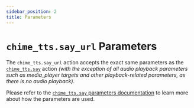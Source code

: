 ```yaml
---
sidebar_position: 2
title: Parameters
---
```



# `chime_tts.say_url` Parameters

The `chime_tts.say_url` action accepts the exact same parameters as the [`chime_tts.say`](/chime_tts/docs/documentation/actions/say-action) action _(with the exception of all audio playback parameters such as media_player targets and other playback-related parameters, as there is no audio playback)_.

Please refer to the [`chime_tts.say` parameters documentation](/chime_tts/docs/documentation/actions/say-action/parameters) to learn more about how the parameters are used.